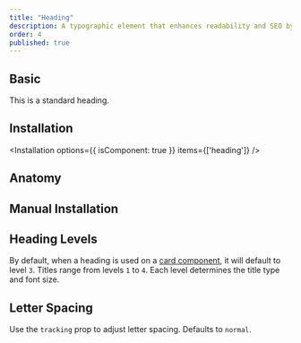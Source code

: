 ```yaml
---
title: "Heading"
description: A typographic element that enhances readability and SEO by defining section titles with hierarchical importance.
order: 4
published: true
---
```


## Basic
This is a standard heading.
<How toUse="surfaces/heading/heading-demo" />

## Installation
<Installation options={{ isComponent: true }} items={['heading']} />
<SourceCode toShow='heading' />

## Anatomy
<Anatomy show='heading-anatomy'/>

## Manual Installation
<SourceCode toShow='heading'/>

## Heading Levels
By default, when a heading is used on a [card component](/docs/components/surfaces/card), it will default to level `3`. Titles range from levels `1` to `4`. Each level determines the title type and font size.
<How toUse="surfaces/heading/heading-level-demo" />

## Letter Spacing
Use the `tracking` prop to adjust letter spacing. Defaults to `normal`.
<How toUse="surfaces/heading/heading-tracking-demo" />
